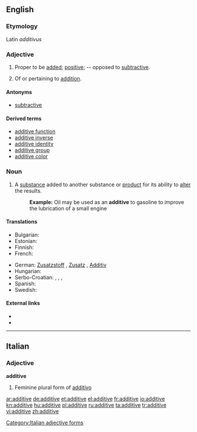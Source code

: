 ==English==

===Etymology===
Latin ''additivus''

===Adjective===
{{en-adj}}

# {{mathematics}} Proper to be [[add]]ed; [[positive]]; -- opposed to [[subtractive]].
# Of or pertaining to [[addition]].

====Antonyms====
* [[subtractive]]

====Derived terms====
* [[additive function]]
* [[additive inverse]]
* [[additive identity]]
* [[additive group]]
* [[additive color]]

===Noun===
{{en-noun}}

# A [[substance]] added to another substance or [[product]] for its ability to [[alter]] the results.
#: '''Example:''' Oil may be used as an '''additive''' to gasoline to improve the lubrication of a small engine

====Translations====
{{trans-top|substance altering another substance}}
* Bulgarian: {{t|bg|добавка}}
* Estonian: {{t|et|lisaaine}}
* Finnish: {{t-|fi|lisäaine}}
* French: {{t+|fr|additif}}
{{trans-mid}}
* German: [[Zusatzstoff]] {{m}}, [[Zusatz]] {{m}}, [[Additiv]] {{n}}
* Hungarian: {{t|hu|adalék}}
* Serbo-Croatian: {{t|sh|aditiv|xs=Serbo-Croatian}},  {{t|sh|dodatak|xs=Serbo-Croatian}},  {{t|sh|primjesa|xs=Serbo-Croatian}},  {{t|sh|pridodatak|xs=Serbo-Croatian}}
* Spanish: {{t|es|aditivo|m}}
* Swedish: {{t|sv|tillsats|c}}
{{trans-bottom}}

====External links====
* {{R:Webster 1913}}
* {{R:Century 1911}}

----

==Italian==

===Adjective===
'''additive''' {{f}}

# Feminine plural form of [[additivo]]

[[Category:Italian adjective forms]]

[[ar:additive]]
[[de:additive]]
[[et:additive]]
[[el:additive]]
[[fr:additive]]
[[io:additive]]
[[kn:additive]]
[[hu:additive]]
[[pl:additive]]
[[ru:additive]]
[[ta:additive]]
[[tr:additive]]
[[vi:additive]]
[[zh:additive]]